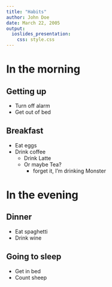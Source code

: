 ```yaml
---
title: "Habits"
author: John Doe
date: March 22, 2005
output:
  ioslides_presentation:
    css: style.css
---
```


# In the morning

## Getting up {#short-distance-title-to-text}

- Turn off alarm
- Get out of bed

## Breakfast {#bigger-bullet-size}

- Eat eggs
- Drink coffee
  + Drink Latte
  + Or maybe Tea?
    + forget it, I'm drinking Monster

# In the evening

## Dinner

- Eat spaghetti
- Drink wine

## Going to sleep

- Get in bed
- Count sheep
